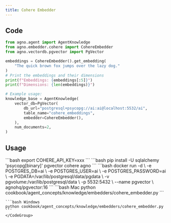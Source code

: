 ```yaml
---
title: Cohere Embedder
---
```


## Code

```python
from agno.agent import AgentKnowledge
from agno.embedder.cohere import CohereEmbedder
from agno.vectordb.pgvector import PgVector

embeddings = CohereEmbedder().get_embedding(
    "The quick brown fox jumps over the lazy dog."
)
# Print the embeddings and their dimensions
print(f"Embeddings: {embeddings[:5]}")
print(f"Dimensions: {len(embeddings)}")

# Example usage:
knowledge_base = AgentKnowledge(
    vector_db=PgVector(
        db_url="postgresql+psycopg://ai:ai@localhost:5532/ai",
        table_name="cohere_embeddings",
        embedder=CohereEmbedder(),
    ),
    num_documents=2,
)
```

## Usage

<Steps>
  <Snippet file="create-venv-step.mdx" />

  <Step title="Set your API key">
    ```bash
    export COHERE_API_KEY=xxx
    ```
  </Step>

  <Step title="Install libraries">
    ```bash
    pip install -U sqlalchemy 'psycopg[binary]' pgvector cohere agno
    ```
  </Step>

  <Step title="Run PgVector">
    ```bash
    docker run -d \
      -e POSTGRES_DB=ai \
      -e POSTGRES_USER=ai \
      -e POSTGRES_PASSWORD=ai \
      -e PGDATA=/var/lib/postgresql/data/pgdata \
      -v pgvolume:/var/lib/postgresql/data \
      -p 5532:5432 \
      --name pgvector \
      agnohq/pgvector:16
    ```
  </Step>

  <Step title="Run Agent">
    <CodeGroup>
    ```bash Mac
    python cookbook/agent_concepts/knowledge/embedders/cohere_embedder.py
    ```

    ```bash Windows
    python cookbook/agent_concepts/knowledge/embedders/cohere_embedder.py
    ```
    </CodeGroup>
  </Step>
</Steps>